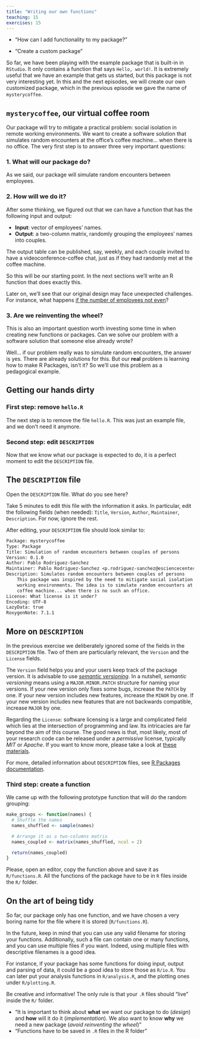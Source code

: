 ```yaml
---
title: "Writing our own functions"
teaching: 15
exercises: 15
---
```


::: questions
- "How can I add functionality to my package?"
:::

::: objectives
- "Create a custom package"
:::


So far, we have been playing with the example package that is built-in in `RStudio`.
It only contains a function that says `Hello, world!`.
It is extremely useful that we have an example that gets us started, but this package is not very interesting yet.
In this and the next episodes, we will create our own customized package, which in the previous episode we gave the name of `mysterycoffee`.

## `mysterycoffee`, our virtual coffee room

Our package will try to mitigate a practical problem: social isolation in remote working environments.
We want to create a software solution that simulates random encounters at the office's coffee machine... when there is no office.
The very first step is to answer three very important questions:

### 1. What will our package do?
As we said, our package will simulate random encounters between employees.

### 2. How will we do it?
After some thinking, we figured out that we can have a function that has the following input and output:

- **Input**: vector of employees' names.
- **Output**: a two-column matrix, randomly grouping the employees' names into couples.

The output table can be published, say, weekly, and each couple invited to have a videoconference-coffee chat, just as if they had randomly met at the coffee machine.

So this will be our starting point.
In the next sections we'll write an R function that does exactly this.

Later on, we'll see that our original design may face unexpected challenges.
For instance, what happens [if the number of employees not even](https://carpentries-incubator.github.io/lesson-R-packaging/05-testing/index.html#what-to-do-if-a-test-fails)?

### 3. Are we reinventing the wheel?
This is also an important question worth investing some time in when creating new functions or packages.
Can we solve our problem with a software solution that someone else already wrote?

Well... if our problem really was to simulate random encounters, the answer is yes.
There are already solutions for this.
But our **real** problem is learning how to make R Packages, isn't it?
So we'll use this problem as a pedagogical example.

## Getting our hands dirty 

### First step: remove `hello.R`
The next step is to remove the file `hello.R`.
This was just an example file, and we don't need it anymore.

### Second step: edit `DESCRIPTION`
Now that we know what our package is expected to do, it is a perfect moment to edit the `DESCRIPTION` file.

::: challenge
## The `DESCRIPTION` file
Open the `DESCRIPTION` file.
What do you see here?

Take 5 minutes to edit this file with the information it asks.
In particular, edit the following fields (when needed):
`Title`, `Version`, `Author`, `Maintainer`, `Description`.
For now, ignore the rest.

:::: solution
After editing, your `DESCRIPTION` file should look similar to:

```txt
Package: mysterycoffee
Type: Package
Title: Simulation of random encounters between couples of persons
Version: 0.1.0
Author: Pablo Rodriguez-Sanchez
Maintainer: Pablo Rodriguez-Sanchez <p.rodriguez-sanchez@esciencecenter.nl
Description: Simulates random encounters between couples of persons
    This package was inspired by the need to mitigate social isolation in remote 
    working environments. The idea is to simulate random encounters at the office's
    coffee machine... when there is no such an office.
License: What license is it under?
Encoding: UTF-8
LazyData: true
RoxygenNote: 7.1.1
```
::::
:::

::: callout
## More on `DESCRIPTION`
In the previous exercise we deliberately ignored some of the fields in the `DESCRIPTION` file.
Two of them are particularly relevant, the `Version` and the `License` fields.

The `Version` field helps you and your users keep track of the package version.
It is advisable to use [_semantic versioning_](https://semver.org/).
In a nutshell, _semantic versioning_ means using a `MAJOR.MINOR.PATCH` structure for naming your versions.
If your new version only fixes some bugs, increase the `PATCH` by one.
If your new version includes new features, increase the `MINOR` by one.
If your new version includes new features that are not backwards compatible, increase `MAJOR` by one.

Regarding the `License`: software licensing is a large and complicated field which lies at the intersection of programming and law.
Its intricacies are far beyond the aim of this course.
The good news is that, most likely, most of your research code can be released under a _permissive_ license, typically _MIT_ or _Apache_.
If you want to know more, please take a look at [these materials](https://r-pkgs.org/license.html#license).

For more, detailed information about `DESCRIPTION` files, see [R Packages documentation](https://r-pkgs.org/description.html).
:::

### Third step: create a function

We came up with the following prototype function that will do the random grouping:

```r
make_groups <- function(names) {
  # Shuffle the names
  names_shuffled <- sample(names)

  # Arrange it as a two-columns matrix
  names_coupled <- matrix(names_shuffled, ncol = 2)

  return(names_coupled)
}
```

Please, open an editor, copy the function above and save it as `R/functions.R`.
All the functions of the package have to be in `R` files inside the `R/` folder.

::: callout
## On the art of being tidy
So far, our package only has one function, and we have chosen a very boring name for the file where it is stored (`R/functions.R`).

In the future, keep in mind that you can use any valid filename for storing your functions.
Additionally, such a file can contain one or many functions, and you can use multiple files if you want.
Indeed, using multiple files with descriptive filenames is a good idea.

For instance, if your package has some functions for doing input, output and parsing of data, it could be a good idea to store those as `R/io.R`.
You can later put your analysis functions in `R/analysis.R`, and the plotting ones under `R/plotting.R`.

Be creative and informative! The only rule is that your `.R` files should "live" inside the `R/` folder.
:::

::: keypoints
- "It is important to think about **what** we want our package to do (_design_) and **how** will it do it (_implementation_). We also want to know **why** we need a new package (_avoid reinventing the wheel_)"
- "Functions have to be saved in `.R` files in the R folder"
:::
